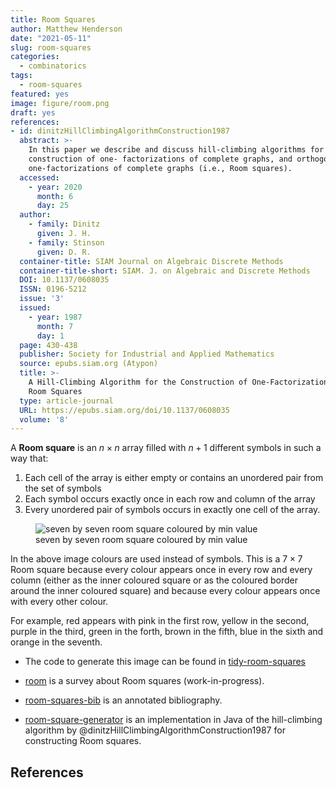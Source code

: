 ```yaml
---
title: Room Squares
author: Matthew Henderson
date: "2021-05-11"
slug: room-squares
categories:
  - combinatorics
tags:
  - room-squares
featured: yes
image: figure/room.png
draft: yes
references:
- id: dinitzHillClimbingAlgorithmConstruction1987
  abstract: >-
    In this paper we describe and discuss hill-climbing algorithms for the
    construction of one- factorizations of complete graphs, and orthogonal
    one-factorizations of complete graphs (i.e., Room squares).
  accessed:
    - year: 2020
      month: 6
      day: 25
  author:
    - family: Dinitz
      given: J. H.
    - family: Stinson
      given: D. R.
  container-title: SIAM Journal on Algebraic Discrete Methods
  container-title-short: SIAM. J. on Algebraic and Discrete Methods
  DOI: 10.1137/0608035
  ISSN: 0196-5212
  issue: '3'
  issued:
    - year: 1987
      month: 7
      day: 1
  page: 430-438
  publisher: Society for Industrial and Applied Mathematics
  source: epubs.siam.org (Atypon)
  title: >-
    A Hill-Climbing Algorithm for the Construction of One-Factorizations and
    Room Squares
  type: article-journal
  URL: https://epubs.siam.org/doi/10.1137/0608035
  volume: '8'
---
```


A **Room square**
is an $n × n$ array filled with $n + 1$
different symbols in such a way that:

  1. Each cell of the array is either empty or contains an unordered pair
     from the set of symbols
  2. Each symbol occurs exactly once in each row and column of the array
  3. Every unordered pair of symbols occurs in exactly one cell of the array.

![seven by seven room square coloured by min value](figure/room.png)

In the above image colours are used instead of symbols.
This is a $7 \times 7$ Room square because every colour appears
once in every row and every column (either as the
inner coloured square or as the coloured border around
the inner coloured square)
and because every colour appears
once with every other colour.

For example, red appears with pink in the first
row, yellow in the second, purple in the third, green
in the forth, brown in the fifth, blue in the sixth
and orange in the seventh.

  * The code to generate this image
    can be found in
    [tidy-room-squares](/projects/tidy-room-squares)

  * [room](/projects/room)
    is a survey about Room squares (work-in-progress).

  * [room-squares-bib](/projects/room-squares-bib)
    is an annotated bibliography.

  * [room-square-generator](/projects/room-square-generator)
    is an implementation in Java of
    the hill-climbing algorithm by
    @dinitzHillClimbingAlgorithmConstruction1987
    for constructing Room squares.

## References
